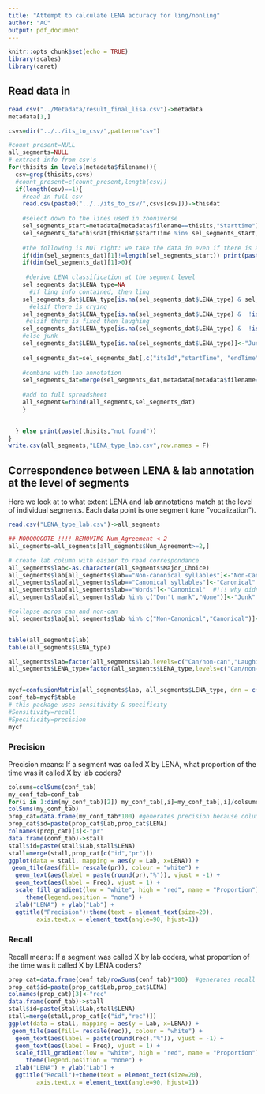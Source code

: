 ```yaml
---
title: "Attempt to calculate LENA accuracy for ling/nonling"
author: "AC"
output: pdf_document
---
```


```r
knitr::opts_chunk$set(echo = TRUE)
library(scales)
library(caret)
```

## Read data in

```r
read.csv("../Metadata/result_final_lisa.csv")->metadata
metadata[1,]

csvs=dir("../../its_to_csv/",pattern="csv")

#count_present=NULL
all_segments=NULL
# extract info from csv's
for(thisits in levels(metadata$filename)){
  csv=grep(thisits,csvs)
  #count_present=c(count_present,length(csv))
  if(length(csv)==1){
    #read in full csv
    read.csv(paste0("../../its_to_csv/",csvs[csv]))->thisdat
    
    #select down to the lines used in zooniverse
    sel_segments_start=metadata[metadata$filename==thisits,"Starttime"]
    sel_segments_dat=thisdat[thisdat$startTime %in% sel_segments_start,]
    
    #the following is NOT right: we take the data in even if there is a mismatch in start/end time
    if(dim(sel_segments_dat)[1]!=length(sel_segments_start)) print(paste(thisits, csvs[csv], "have line mismatches:",dim(sel_segments_dat)[1],length(sel_segments_start)))
    if(dim(sel_segments_dat)[1]>0){
      
     #derive LENA classification at the segment level
    sel_segments_dat$LENA_type=NA
      #if ling info contained, then ling
    sel_segments_dat$LENA_type[is.na(sel_segments_dat$LENA_type) & sel_segments_dat$childUttLen>0 & !is.na(sel_segments_dat$childUttLen)]<-"Can/non-can"
      #elsif there is crying
    sel_segments_dat$LENA_type[is.na(sel_segments_dat$LENA_type) &  !is.na(sel_segments_dat$endCry1)]<-"Crying"
     #elsif there is fixed then laughing
    sel_segments_dat$LENA_type[is.na(sel_segments_dat$LENA_type) &  !is.na(sel_segments_dat$endVfx1)]<-"Laughing"
    #else junk
    sel_segments_dat$LENA_type[is.na(sel_segments_dat$LENA_type)]<-"Junk"
    
    sel_segments_dat=sel_segments_dat[,c("itsId","startTime", "endTime","LENA_type")]
    
    #combine with lab annotation
    sel_segments_dat=merge(sel_segments_dat,metadata[metadata$filename==thisits,],by.x="startTime",by.y="Starttime")
    
    #add to full spreadsheet
    all_segments=rbind(all_segments,sel_segments_dat)     
    } 

    
  } else print(paste(thisits,"not found"))
}
write.csv(all_segments,"LENA_type_lab.csv",row.names = F)
```

## Correspondence between LENA & lab annotation at the level of segments

Here we look at to what extent LENA and lab annotations match at the level of individual segments. Each data point is one segment (one "vocalization").


```r

read.csv("LENA_type_lab.csv")->all_segments

## NOOOOOOOTE !!!! REMOVING Num_Agreement < 2
all_segments=all_segments[all_segments$Num_Agreement>=2,]

# create lab column with easier to read correspondance
all_segments$lab<-as.character(all_segments$Major_Choice)
all_segments$lab[all_segments$lab=="Non-canonical syllables"]<-"Non-Canonical"
all_segments$lab[all_segments$lab=="Canonical syllables"]<-"Canonical"
all_segments$lab[all_segments$lab=="Words"]<-"Canonical"  #!!! why didn't I need this before??
all_segments$lab[all_segments$lab %in% c("Don't mark","None")]<-"Junk"

#collapse acros can and non-can
all_segments$lab[all_segments$lab %in% c("Non-Canonical","Canonical")]<-"Can/non-can"


table(all_segments$lab)
table(all_segments$LENA_type)

all_segments$lab=factor(all_segments$lab,levels=c("Can/non-can","Laughing","Crying","Junk"))
all_segments$LENA_type=factor(all_segments$LENA_type,levels=c("Can/non-can","Laughing","Crying","Junk"))


mycf=confusionMatrix(all_segments$lab, all_segments$LENA_type, dnn = c("Lab","LENA"))
conf_tab=mycf$table
# this package uses sensitivity & specificity
#Sensitivity=recall
#Specificity=precision
mycf
```

### Precision

Precision means: If a segment was called X by LENA, what proportion of the time was it called X by lab coders?


```r

colsums=colSums(conf_tab)
my_conf_tab=conf_tab
for(i in 1:dim(my_conf_tab)[2]) my_conf_tab[,i]=my_conf_tab[,i]/colsums[i]
colSums(my_conf_tab)
prop_cat=data.frame(my_conf_tab*100) #generates precision because columns
prop_cat$id=paste(prop_cat$Lab,prop_cat$LENA)
colnames(prop_cat)[3]<-"pr"
data.frame(conf_tab)->stall
stall$id=paste(stall$Lab,stall$LENA)
stall=merge(stall,prop_cat[c("id","pr")])
ggplot(data = stall, mapping = aes(y = Lab, x=LENA)) +
 geom_tile(aes(fill= rescale(pr)), colour = "white") +
  geom_text(aes(label = paste(round(pr),"%")), vjust = -1) +
  geom_text(aes(label = Freq), vjust = 1) +
  scale_fill_gradient(low = "white", high = "red", name = "Proportion") +
     theme(legend.position = "none") +
  xlab("LENA") + ylab("Lab") +
  ggtitle("Precision")+theme(text = element_text(size=20),
        axis.text.x = element_text(angle=90, hjust=1))

```

### Recall

Recall means: If a segment was called X by lab coders, what proportion of the time was it called X by LENA coders?


```r

prop_cat=data.frame(conf_tab/rowSums(conf_tab)*100)  #generates recall because rows
prop_cat$id=paste(prop_cat$Lab,prop_cat$LENA)
colnames(prop_cat)[3]<-"rec"
data.frame(conf_tab)->stall
stall$id=paste(stall$Lab,stall$LENA)
stall=merge(stall,prop_cat[c("id","rec")])
ggplot(data = stall, mapping = aes(y = Lab, x=LENA)) +
 geom_tile(aes(fill= rescale(rec)), colour = "white") +
  geom_text(aes(label = paste(round(rec),"%")), vjust = -1) +
  geom_text(aes(label = Freq), vjust = 1) +
  scale_fill_gradient(low = "white", high = "red", name = "Proportion") +
     theme(legend.position = "none") +
  xlab("LENA") + ylab("Lab") +
  ggtitle("Recall")+theme(text = element_text(size=20),
        axis.text.x = element_text(angle=90, hjust=1))

```




